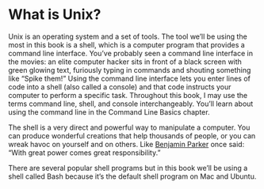 # What is Unix?

Unix is an operating system and a set of tools. The tool we'll be using the
most in this book is a shell, which is a computer program that provides a
command line interface. You've probably seen a command line interface in the
movies: an elite computer hacker sits in front of a black screen with green 
glowing text, furiously typing in commands and shouting something like 
"Spike them!" Using the command line interface lets you enter lines of code into
a shell (also called a console) and that code instructs your computer to
perform a specific task. Throughout this book, I may use the terms command line,
shell, and console interchangeably. You'll learn about using the command line in
the Command Line Basics chapter.

The shell is a very direct and powerful way to manipulate a computer. You
can produce wonderful creations that help thousands of people, or you can wreak
havoc on yourself and on others. Like
[Benjamin Parker](https://en.wikipedia.org/wiki/Uncle_Ben) once 
said: "With great power comes great responsibility."

There are several popular shell programs but in this book we'll be using a shell 
called Bash because it's the default shell program on Mac and Ubuntu.
